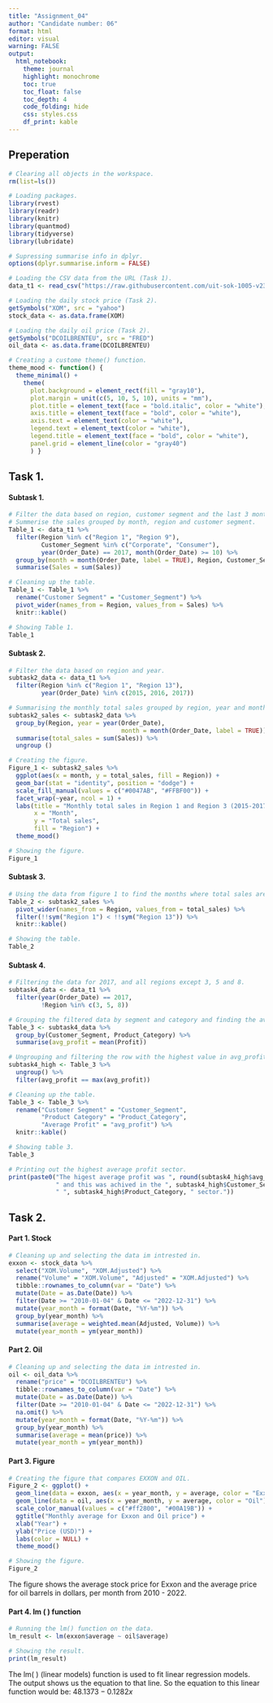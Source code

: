 ```yaml
---
title: "Assignment_04"
author: "Candidate number: 06"
format: html
editor: visual
warning: FALSE
output:
  html_notebook:
    theme: journal
    highlight: monochrome
    toc: true
    toc_float: false
    toc_depth: 4
    code_folding: hide
    css: styles.css
    df_print: kable
---
```


## Preperation

```r
# Clearing all objects in the workspace.
rm(list=ls())

# Loading packages.
library(rvest)
library(readr)
library(knitr)
library(quantmod)
library(tidyverse)
library(lubridate)

# Supressing summarise info in dplyr.
options(dplyr.summarise.inform = FALSE)
```

```r
# Loading the CSV data from the URL (Task 1).
data_t1 <- read_csv("https://raw.githubusercontent.com/uit-sok-1005-v23/uit-sok-1005-v23.github.io/main/storedata.csv", show_col_types = FALSE)
```

```r
# Loading the daily stock price (Task 2).
getSymbols("XOM", src = "yahoo")
stock_data <- as.data.frame(XOM)
```

```r
# Loading the daily oil price (Task 2).
getSymbols("DCOILBRENTEU", src = "FRED")
oil_data <- as.data.frame(DCOILBRENTEU)
```

```r
# Creating a custome theme() function.
theme_mood <- function() {
  theme_minimal() +
    theme(
      plot.background = element_rect(fill = "gray10"),
      plot.margin = unit(c(5, 10, 5, 10), units = "mm"),
      plot.title = element_text(face = "bold.italic", color = "white"),
      axis.title = element_text(face = "bold", color = "white"),
      axis.text = element_text(color = "white"),
      legend.text = element_text(color = "white"),
      legend.title = element_text(face = "bold", color = "white"),
      panel.grid = element_line(color = "gray40")
      ) }
```

## Task 1.

#### Subtask 1.

```r
# Filter the data based on region, customer segment and the last 3 months of 2017.
# Summerise the sales grouped by month, region and customer segment.
Table_1 <- data_t1 %>%
  filter(Region %in% c("Region 1", "Region 9"), 
         Customer_Segment %in% c("Corporate", "Consumer"),
         year(Order_Date) == 2017, month(Order_Date) >= 10) %>%
  group_by(month = month(Order_Date, label = TRUE), Region, Customer_Segment) %>%
  summarise(Sales = sum(Sales))

# Cleaning up the table.
Table_1 <- Table_1 %>%
  rename("Customer Segment" = "Customer_Segment") %>%
  pivot_wider(names_from = Region, values_from = Sales) %>%
  knitr::kable()

# Showing Table 1.
Table_1
```

#### Subtask 2.

```r
# Filter the data based on region and year.
subtask2_data <- data_t1 %>%
  filter(Region %in% c("Region 1", "Region 13"),
         year(Order_Date) %in% c(2015, 2016, 2017))

# Summarising the monthly total sales grouped by region, year and month.
subtask2_sales <- subtask2_data %>%
  group_by(Region, year = year(Order_Date), 
                               month = month(Order_Date, label = TRUE)) %>%
  summarise(total_sales = sum(Sales)) %>%
  ungroup ()
```

```r
# Creating the figure.
Figure_1 <- subtask2_sales %>%
  ggplot(aes(x = month, y = total_sales, fill = Region)) +
  geom_bar(stat = "identity", position = "dodge") +
  scale_fill_manual(values = c("#0047AB", "#FFBF00")) +
  facet_wrap(~year, ncol = 1) +
  labs(title = "Monthly total sales in Region 1 and Region 3 (2015-2017)",
       x = "Month",
       y = "Total sales",
       fill = "Region") +
  theme_mood()

# Showing the figure.
Figure_1
```

#### Subtask 3.

```r
# Using the data from figure 1 to find the months where total sales are larger in region 13 then region 1.
Table_2 <- subtask2_sales %>%
  pivot_wider(names_from = Region, values_from = total_sales) %>%
  filter(!!sym("Region 1") < !!sym("Region 13")) %>%
  knitr::kable()

# Showing the table.
Table_2
```

#### Subtask 4.

```r
# Filtering the data for 2017, and all regions except 3, 5 and 8.
subtask4_data <- data_t1 %>%
  filter(year(Order_Date) == 2017,
         !Region %in% c(3, 5, 8))

# Grouping the filtered data by segment and category and finding the average.
Table_3 <- subtask4_data %>%
  group_by(Customer_Segment, Product_Category) %>%
  summarise(avg_profit = mean(Profit))

# Ungrouping and filtering the row with the highest value in avg_profit.
subtask4_high <- Table_3 %>%
  ungroup() %>%
  filter(avg_profit == max(avg_profit))

# Cleaning up the table.
Table_3 <- Table_3 %>%
  rename("Customer Segment" = "Customer_Segment",
         "Product Category" = "Product_Category",
         "Average Profit" = "avg_profit") %>%
  knitr::kable()

# Showing table 3.
Table_3
```

```r
# Printing out the highest average profit sector.
print(paste0("The higest average profit was ", round(subtask4_high$avg_profit,2), 
             " and this was achived in the ", subtask4_high$Customer_Segment, 
             " ", subtask4_high$Product_Category, " sector."))
```

## Task 2.

#### Part 1. Stock

```r
# Cleaning up and selecting the data im intrested in.
exxon <- stock_data %>%
  select("XOM.Volume", "XOM.Adjusted") %>%
  rename("Volume" = "XOM.Volume", "Adjusted" = "XOM.Adjusted") %>%
  tibble::rownames_to_column(var = "Date") %>%
  mutate(Date = as.Date(Date)) %>%
  filter(Date >= "2010-01-04" & Date <= "2022-12-31") %>%
  mutate(year_month = format(Date, "%Y-%m")) %>%
  group_by(year_month) %>%
  summarise(average = weighted.mean(Adjusted, Volume)) %>%
  mutate(year_month = ym(year_month))
```

#### Part 2. Oil

```r
# Cleaning up and selecting the data im intrested in.
oil <- oil_data %>%
  rename("price" = "DCOILBRENTEU") %>%
  tibble::rownames_to_column(var = "Date") %>%
  mutate(Date = as.Date(Date)) %>%
  filter(Date >= "2010-01-04" & Date <= "2022-12-31") %>%
  na.omit() %>%
  mutate(year_month = format(Date, "%Y-%m")) %>%
  group_by(year_month) %>%
  summarise(average = mean(price)) %>%
  mutate(year_month = ym(year_month))
```

#### Part 3. Figure

```r
# Creating the figure that compares EXXON and OIL.
Figure_2 <- ggplot() +
  geom_line(data = exxon, aes(x = year_month, y = average, color = "Exxon")) +
  geom_line(data = oil, aes(x = year_month, y = average, color = "Oil")) +
  scale_color_manual(values = c("#ff2800", "#00A19B")) +
  ggtitle("Monthly average for Exxon and Oil price") +
  xlab("Year") +
  ylab("Price (USD)") +
  labs(color = NULL) +
  theme_mood()

# Showing the figure.
Figure_2
```

The figure shows the average stock price for Exxon and the average price for oil barrels in dollars, per month from 2010 - 2022.

#### Part 4. lm ( ) function

```r
# Running the lm() function on the data.
lm_result <- lm(exxon$average ~ oil$average)

# Showing the result.
print(lm_result)
```

The lm( ) (linear models) function is used to fit linear regression models. The output shows us the equation to that line. So the equation to this linear function would be: $48.1373 - 0.1282x$
